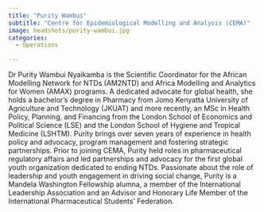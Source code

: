 ```yaml
---
title: "Purity Wambui"
subtitle: "Centre for Epidemiological Modelling and Analysis (CEMA)"
image: headshots/purity-wambui.jpg
categories:
  - Operations

---
```


Dr Purity Wambui Nyaikamba is the Scientific Coordinator for the African Modelling Network for NTDs (AM2NTD) and Africa Modelling and Analytics for Women (AMAX) programs. A dedicated advocate for global health, she holds a bachelor’s degree in Pharmacy from Jomo Kenyatta University of Agriculture and Technology (JKUAT) and more recently, an MSc in Health Policy, Planning, and Financing from the London School of Economics and Political Science (LSE) and the London School of Hygiene and Tropical Medicine (LSHTM).
Purity brings over seven years of experience in health policy and advocacy, program management and fostering strategic partnerships. Prior to joining CEMA, Purity held roles in pharmaceutical regulatory affairs and led partnerships and advocacy for the first global youth organization dedicated to ending NTDs. Passionate about the role of leadership and youth engagement in driving social change, Purity is a Mandela Washington Fellowship alumna, a member of the International Leadership Association and an Advisor and Honorary Life Member of the International Pharmaceutical Students’ Federation.